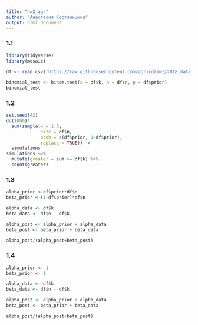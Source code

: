 ```yaml
---
title: "hw2_agr"
author: "Анастасия Костяницына"
output: html_document
---
```



### 1.1
```r
library(tidyverse)
library(mosaic)
 
df <- read_csv('https://raw.githubusercontent.com/agricolamz/2018_data_analysis_for_linguists/master/data/students/Stoneberry/hw2_binomial/hw2_binomial.csv')

binomial_test <- binom.test(x = df$k, n = df$n, p = df$prior)
binomial_test

```

### 1.2
```r
set.seed(42)
do(1000)*
  sum(sample(x = 1:0, 
             size = df$n, 
             prob = c(df$prior, 1-df$prior), 
             replace = TRUE)) ->
  simulations
simulations %>% 
  mutate(greater = sum >= df$k) %>% 
  count(greater)
```

### 1.3
```r

alpha_prior <-df$prior*df$n
beta_prior <-(1-df$prior)*df$n

alpha_data <- df$k
beta_data <- df$n - df$k

alpha_post <- alpha_prior + alpha_data
beta_post <- beta_prior + beta_data

alpha_post/(alpha_post+beta_post)

```

### 1.4
```r

alpha_prior <- 1
beta_prior <- 1

alpha_data <- df$k
beta_data <- df$n - df$k

alpha_post <- alpha_prior + alpha_data
beta_post <- beta_prior + beta_data

alpha_post/(alpha_post+beta_post)
```